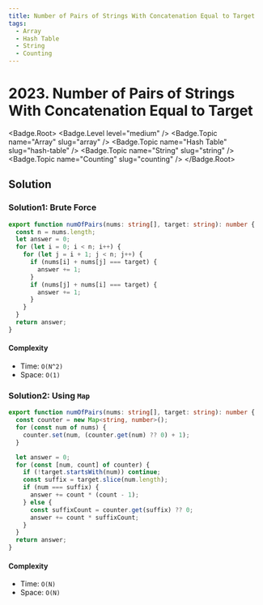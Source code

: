 ```yaml
---
title: Number of Pairs of Strings With Concatenation Equal to Target
tags:
  - Array
  - Hash Table
  - String
  - Counting
---
```


# 2023. Number of Pairs of Strings With Concatenation Equal to Target

<Badge.Root>
  <Badge.Level level="medium" />
  <Badge.Topic name="Array" slug="array" />
  <Badge.Topic name="Hash Table" slug="hash-table" />
  <Badge.Topic name="String" slug="string" />
  <Badge.Topic name="Counting" slug="counting" />
</Badge.Root>

## Solution

### Solution1: Brute Force

```typescript filename="solution.ts" copy
export function numOfPairs(nums: string[], target: string): number {
  const n = nums.length;
  let answer = 0;
  for (let i = 0; i < n; i++) {
    for (let j = i + 1; j < n; j++) {
      if (nums[i] + nums[j] === target) {
        answer += 1;
      }
      if (nums[j] + nums[i] === target) {
        answer += 1;
      }
    }
  }
  return answer;
}
```

#### Complexity

- Time: `O(N^2)`
- Space: `O(1)`

### Solution2: Using `Map`

```typescript filename="solution.ts" copy
export function numOfPairs(nums: string[], target: string): number {
  const counter = new Map<string, number>();
  for (const num of nums) {
    counter.set(num, (counter.get(num) ?? 0) + 1);
  }

  let answer = 0;
  for (const [num, count] of counter) {
    if (!target.startsWith(num)) continue;
    const suffix = target.slice(num.length);
    if (num === suffix) {
      answer += count * (count - 1);
    } else {
      const suffixCount = counter.get(suffix) ?? 0;
      answer += count * suffixCount;
    }
  }
  return answer;
}
```

#### Complexity

- Time: `O(N)`
- Space: `O(N)`

<ProblemLink
  codingSite="leetcode"
  href="https://leetcode.com/problems/number-of-pairs-of-strings-with-concatenation-equal-to-target"
  title="Number of Pairs of Strings With Concatenation Equal to Target"
/>

